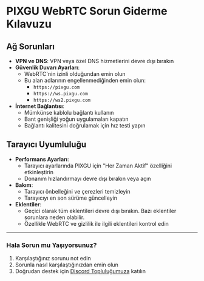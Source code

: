 # PIXGU WebRTC Sorun Giderme Kılavuzu

## Ağ Sorunları

- **VPN ve DNS**: VPN veya özel DNS hizmetlerini devre dışı bırakın
- **Güvenlik Duvarı Ayarları**:
  - WebRTC'nin izinli olduğundan emin olun
  - Bu alan adlarının engellenmediğinden emin olun:
    - `https://pixgu.com`
    - `https://ws.pixgu.com`
    - `https://ws2.pixgu.com`
- **İnternet Bağlantısı**:
  - Mümkünse kablolu bağlantı kullanın
  - Bant genişliği yoğun uygulamaları kapatın
  - Bağlantı kalitesini doğrulamak için hız testi yapın

## Tarayıcı Uyumluluğu

- **Performans Ayarları**:
  - Tarayıcı ayarlarında PIXGU için "Her Zaman Aktif" özelliğini etkinleştirin
  - Donanım hızlandırmayı devre dışı bırakın veya açın
- **Bakım**:
  - Tarayıcı önbelleğini ve çerezleri temizleyin
  - Tarayıcıyı en son sürüme güncelleyin
- **Eklentiler**:
  - Geçici olarak tüm eklentileri devre dışı bırakın. Bazı eklentiler sorunlara neden olabilir.
  - Özellikle WebRTC ve gizlilik ile ilgili eklentileri kontrol edin

---

### Hala Sorun mu Yaşıyorsunuz?

1. Karşılaştığınız sorunu not edin
2. Sorunla nasıl karşılaştığınızdan emin olun
3. Doğrudan destek için [Discord Topluluğumuza](https://discord.gg/YdqGAvHtFK) katılın
